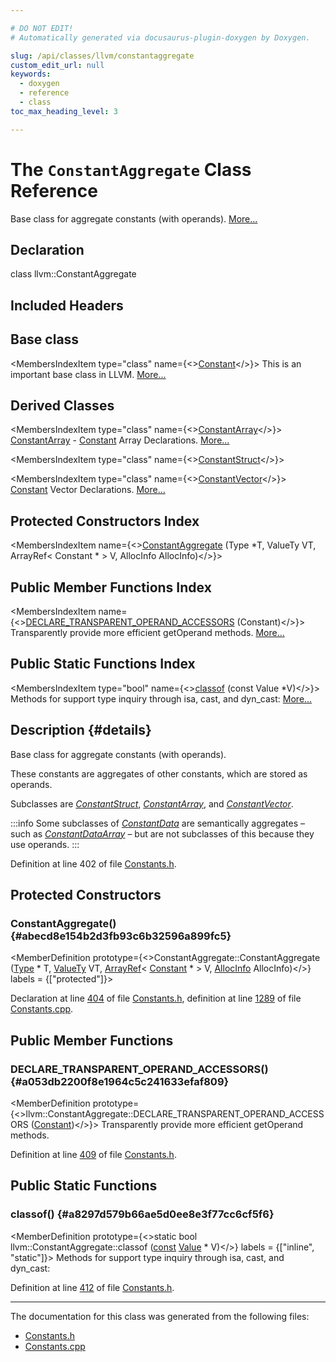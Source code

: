 ```yaml
---

# DO NOT EDIT!
# Automatically generated via docusaurus-plugin-doxygen by Doxygen.

slug: /api/classes/llvm/constantaggregate
custom_edit_url: null
keywords:
  - doxygen
  - reference
  - class
toc_max_heading_level: 3

---
```





# The `ConstantAggregate` Class Reference

<DoxygenPage pluginConfig={pluginConfig}>

Base class for aggregate constants (with operands). <a href="#details">More...</a>

## Declaration

<CodeBlock>class llvm::ConstantAggregate</CodeBlock>

## Included Headers

<IncludesList>
<IncludesListItem
  filePath="llvm/IR/Constants.h"
  permalink="/docs/api/files/include/include/llvm/include/llvm/ir/constants-h"
  isLocal="true" />
</IncludesList>

## Base class

<MembersIndex>

<MembersIndexItem
  type="class"
  name={<><a href="/docs/api/classes/llvm/constant">Constant</a></>}>
This is an important base class in LLVM. <a href="/docs/api/classes/llvm/constant/#details">More...</a>
</MembersIndexItem>

</MembersIndex>

## Derived Classes

<MembersIndex>

<MembersIndexItem
  type="class"
  name={<><a href="/docs/api/classes/llvm/constantarray">ConstantArray</a></>}>
<a href="/docs/api/classes/llvm/constantarray">ConstantArray</a> - <a href="/docs/api/classes/llvm/constant">Constant</a> Array Declarations. <a href="/docs/api/classes/llvm/constantarray/#details">More...</a>
</MembersIndexItem>

<MembersIndexItem
  type="class"
  name={<><a href="/docs/api/classes/llvm/constantstruct">ConstantStruct</a></>}>
</MembersIndexItem>

<MembersIndexItem
  type="class"
  name={<><a href="/docs/api/classes/llvm/constantvector">ConstantVector</a></>}>
<a href="/docs/api/classes/llvm/constant">Constant</a> Vector Declarations. <a href="/docs/api/classes/llvm/constantvector/#details">More...</a>
</MembersIndexItem>

</MembersIndex>

## Protected Constructors Index

<MembersIndex>

<MembersIndexItem
  name={<><a href="#abecd8e154b2d3fb93c6b32596a899fc5">ConstantAggregate</a> (Type &#42;T, ValueTy VT, ArrayRef&lt; Constant &#42; &gt; V, AllocInfo AllocInfo)</>}>
</MembersIndexItem>

</MembersIndex>

## Public Member Functions Index

<MembersIndex>

<MembersIndexItem
  name={<><a href="#a053db2200f8e1964c5c241633efaf809">DECLARE&#95;TRANSPARENT&#95;OPERAND&#95;ACCESSORS</a> (Constant)</>}>
Transparently provide more efficient getOperand methods. <a href="#a053db2200f8e1964c5c241633efaf809">More...</a>
</MembersIndexItem>

</MembersIndex>

## Public Static Functions Index

<MembersIndex>

<MembersIndexItem
  type="bool"
  name={<><a href="#a8297d579b66ae5d0ee8e3f77cc6cf5f6">classof</a> (const Value &#42;V)</>}>
Methods for support type inquiry through isa, cast, and dyn&#95;cast: <a href="#a8297d579b66ae5d0ee8e3f77cc6cf5f6">More...</a>
</MembersIndexItem>

</MembersIndex>

## Description {#details}

Base class for aggregate constants (with operands).

These constants are aggregates of other constants, which are stored as operands.

Subclasses are <em><a href="/docs/api/classes/llvm/constantstruct">ConstantStruct</a></em>, <em><a href="/docs/api/classes/llvm/constantarray">ConstantArray</a></em>, and <em><a href="/docs/api/classes/llvm/constantvector">ConstantVector</a></em>.


:::info
Some subclasses of <em><a href="/docs/api/classes/llvm/constantdata">ConstantData</a></em> are semantically aggregates – such as <em><a href="/docs/api/classes/llvm/constantdataarray">ConstantDataArray</a></em> – but are not subclasses of this because they use operands.
:::

Definition at line 402 of file <a href="/docs/api/files/include/include/llvm/include/llvm/ir/constants-h">Constants.h</a>.

<SectionDefinition>

## Protected Constructors

### ConstantAggregate() {#abecd8e154b2d3fb93c6b32596a899fc5}

<MemberDefinition
  prototype={<>ConstantAggregate::ConstantAggregate (<a href="/docs/api/classes/llvm/type">Type</a> &#42; T, <a href="/docs/api/classes/llvm/value/#af6d11b38374c4f9e6ba3a6407da2dee0">ValueTy</a> VT, <a href="/docs/api/classes/llvm/arrayref">ArrayRef</a>&lt; <a href="/docs/api/classes/llvm/constant">Constant</a> &#42; &gt; V, <a href="/docs/api/structs/llvm/user/allocinfo">AllocInfo</a> AllocInfo)</>}
  labels = {["protected"]}>

Declaration at line <a href="/docs/api/files/include/include/llvm/include/llvm/ir/constants-h/#l00404">404</a> of file <a href="/docs/api/files/include/include/llvm/include/llvm/ir/constants-h">Constants.h</a>, definition at line <a href="/docs/api/files/lib/lib/ir/constants-cpp/#l01289">1289</a> of file <a href="/docs/api/files/lib/lib/ir/constants-cpp">Constants.cpp</a>.
</MemberDefinition>

</SectionDefinition>

<SectionDefinition>

## Public Member Functions

### DECLARE&#95;TRANSPARENT&#95;OPERAND&#95;ACCESSORS() {#a053db2200f8e1964c5c241633efaf809}

<MemberDefinition
  prototype={<>llvm::ConstantAggregate::DECLARE&#95;TRANSPARENT&#95;OPERAND&#95;ACCESSORS (<a href="/docs/api/classes/llvm/constant">Constant</a>)</>}>
Transparently provide more efficient getOperand methods.

Definition at line <a href="/docs/api/files/include/include/llvm/include/llvm/ir/constants-h/#l00409">409</a> of file <a href="/docs/api/files/include/include/llvm/include/llvm/ir/constants-h">Constants.h</a>.
</MemberDefinition>

</SectionDefinition>

<SectionDefinition>

## Public Static Functions

### classof() {#a8297d579b66ae5d0ee8e3f77cc6cf5f6}

<MemberDefinition
  prototype={<>static bool llvm::ConstantAggregate::classof (<a href="/docs/api/files/lib/lib/target/lib/target/aarch64/aarch64promoteconstant-cpp/#a90f8350fecae261c25be85d38b451bff">const</a> <a href="/docs/api/classes/llvm/value">Value</a> &#42; V)</>}
  labels = {["inline", "static"]}>
Methods for support type inquiry through isa, cast, and dyn&#95;cast:

Definition at line <a href="/docs/api/files/include/include/llvm/include/llvm/ir/constants-h/#l00412">412</a> of file <a href="/docs/api/files/include/include/llvm/include/llvm/ir/constants-h">Constants.h</a>.
</MemberDefinition>

</SectionDefinition>

<hr/>

The documentation for this class was generated from the following files:

<ul>
<li><a href="/docs/api/files/include/include/llvm/include/llvm/ir/constants-h">Constants.h</a></li>
<li><a href="/docs/api/files/lib/lib/ir/constants-cpp">Constants.cpp</a></li>
</ul>

</DoxygenPage>
